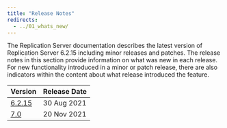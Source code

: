 ```yaml
---
title: "Release Notes"
redirects:
  - ../01_whats_new/
---
```


The Replication Server documentation describes the latest version of Replication Server 6.2.15 including minor releases and patches. The release notes in this section provide information on what was new in each release. For new functionality introduced in a minor or patch release, there are also indicators within the content about what release introduced the feature.


| Version | Release Date | 
| ------- | ------------ | 
| [6.2.15](62_eprs_rel_notes) | 30 Aug 2021  |
| [7.0](70_eprs_rel_notes) | 20 Nov 2021 |
